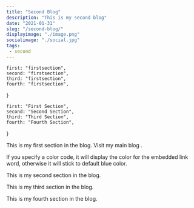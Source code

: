 ```yaml
---
title: "Second Blog"
description: "This is my second blog"
date: "2021-01-31"
slug: "/second-blog/"
displayimage: "./image.png"
socialimage: "./social.jpg"
tags: 
 - second
---
```



    first: "firstsection",
    second: "firstsection",
    third: "firstsection",
    fourth: "firstsection",
}

    first: "First Section",
    second: "Second Section",
    third: "Third Section",
    fourth: "Fourth Section",
}

<Heading id={ids.first} title={titles.first} slug={props.slug} />

This is my first section in the blog. Visit my main blog <Links href="https://raywontalks.com" name="here" color="#663399" />.

If you specify a color code, it will display the color for the embedded link word, otherwise it will stick to default blue color.

<Heading id={ids.second} title={titles.second} slug={props.slug} />

This is my second section in the blog.

<Heading id={ids.third} title={titles.third} slug={props.slug} />

This is my third section in the blog.

<Heading id={ids.fourth} title={titles.fourth} slug={props.slug} />

This is my fourth section in the blog.
